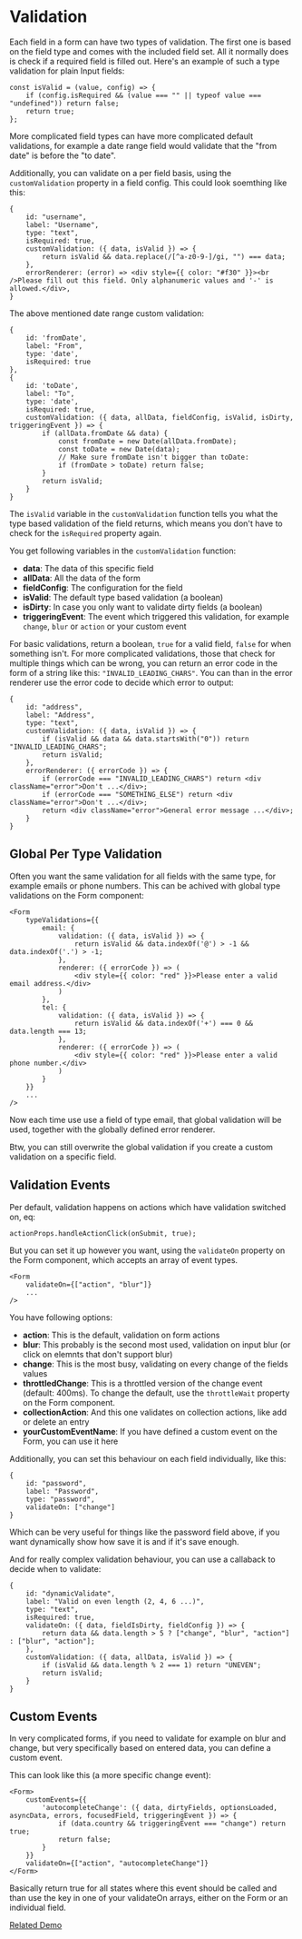 # Validation

Each field in a form can have two types of validation. The first one is based on the field type 
and comes with the included field set. All it normally does is check if a required field is filled 
out. Here's an example of such a type validation for plain Input fields:

```
const isValid = (value, config) => {
    if (config.isRequired && (value === "" || typeof value === "undefined")) return false;
    return true;
};
```

More complicated field types can have more complicated default validations, for example a date range 
field would validate that the "from date" is before the "to date".

Additionally, you can validate on a per field basis, using the `customValidation` property in a field config. 
This could look soemthing like this:

```
{
    id: "username",
    label: "Username",
    type: "text",
    isRequired: true,
    customValidation: ({ data, isValid }) => {
        return isValid && data.replace(/[^a-z0-9-]/gi, "") === data;
    },
    errorRenderer: (error) => <div style={{ color: "#f30" }}><br />Please fill out this field. Only alphanumeric values and '-' is allowed.</div>,
}
```

The above mentioned date range custom validation:

```
{
    id: 'fromDate',
    label: "From",
    type: 'date',
    isRequired: true
},
{
    id: 'toDate',
    label: "To",
    type: 'date',
    isRequired: true,
    customValidation: ({ data, allData, fieldConfig, isValid, isDirty, triggeringEvent }) => {
        if (allData.fromDate && data) {
            const fromDate = new Date(allData.fromDate);
            const toDate = new Date(data);
            // Make sure fromDate isn't bigger than toDate:
            if (fromDate > toDate) return false;
        }
        return isValid;
    }
}
```

The `isValid` variable in the `customValidation` function tells you what the type based validation of the field returns, which 
means you don't have to check for the `isRequired` property again.

You get following variables in the `customValidation` function:

- **data**: The data of this specific field
- **allData**: All the data of the form
- **fieldConfig**: The configuration for the field
- **isValid**: The default type based validation (a boolean)
- **isDirty**: In case you only want to validate dirty fields (a boolean)
- **triggeringEvent**: The event which triggered this validation, for example `change`, `blur` or `action` or your custom event

For basic validations, return a boolean, `true` for a valid field, `false` for when something isn't. 
For more complicated validations, those that check for multiple things which can be wrong, you can return an error code in the 
form of a string like this: `"INVALID_LEADING_CHARS"`. You can than in the error renderer use the error code to decide which 
error to output:

```
{
    id: "address",
    label: "Address",
    type: "text",
    customValidation: ({ data, isValid }) => {
        if (isValid && data && data.startsWith("0")) return "INVALID_LEADING_CHARS";
        return isValid;
    },
    errorRenderer: ({ errorCode }) => {
        if (errorCode === "INVALID_LEADING_CHARS") return <div className="error">Don't ...</div>;
        if (errorCode === "SOMETHING_ELSE") return <div className="error">Don't ...</div>;
        return <div className="error">General error message ...</div>;
    }
}
```

## Global Per Type Validation

Often you want the same validation for all fields with the same type, for example emails or phone numbers. 
This can be achived with global type validations on the Form component:

```
<Form
    typeValidations={{
        email: {
            validation: ({ data, isValid }) => {
                return isValid && data.indexOf('@') > -1 && data.indexOf('.') > -1;
            },
            renderer: ({ errorCode }) => (
                <div style={{ color: "red" }}>Please enter a valid email address.</div>
            )
        },
        tel: {
            validation: ({ data, isValid }) => {
                return isValid && data.indexOf('+') === 0 && data.length === 13;
            },
            renderer: ({ errorCode }) => (
                <div style={{ color: "red" }}>Please enter a valid phone number.</div>
            )
        }
    }}
    ...
/>
```

Now each time use use a field of type email, that global validation will be used, together with the globally 
defined error renderer.

Btw, you can still overwrite the global validation if you create a custom validation on a specific field.

## Validation Events

Per default, validation happens on actions which have validation switched on, eq:

```
actionProps.handleActionClick(onSubmit, true);
```

But you can set it up however you want, using the `validateOn` property on the Form component, which accepts an array of event types.

```
<Form
    validateOn={["action", "blur"]}
    ...
/>
```

You have following options:

- **action**: This is the default, validation on form actions
- **blur**: This probably is the second most used, validation on input blur (or click on elemnts that don't support blur)
- **change**: This is the most busy, validating on every change of the fields values
- **throttledChange**: This is a throttled version of the change event (default: 400ms). To change the default, use the `throttleWait` property on the Form component.
- **collectionAction**: And this one validates on collection actions, like add or delete an entry
- **yourCustomEventName**: If you have defined a custom event on the Form, you can use it here

Additionally, you can set this behaviour on each field individually, like this:

```
{
    id: "password",
    label: "Password",
    type: "password",
    validateOn: ["change"]
}
```

Which can be very useful for things like the password field above, if you want dynamically show how save it is and if it's save enough.

And for really complex validation behaviour, you can use a callaback to decide when to validate:

```
{
    id: "dynamicValidate",
    label: "Valid on even length (2, 4, 6 ...)",
    type: "text",
    isRequired: true,
    validateOn: ({ data, fieldIsDirty, fieldConfig }) => {
        return data && data.length > 5 ? ["change", "blur", "action"] : ["blur", "action"];
    },
    customValidation: ({ data, allData, isValid }) => {
        if (isValid && data.length % 2 === 1) return "UNEVEN";
        return isValid;
    }
}
```

## Custom Events

In very complicated forms, if you need to validate for example on blur and change, but very specifically based on entered data, you 
can define a custom event.

This can look like this (a more specific change event):

```
<Form>
    customEvents={{
        'autocompleteChange': ({ data, dirtyFields, optionsLoaded, asyncData, errors, focusedField, triggeringEvent }) => {
            if (data.country && triggeringEvent === "change") return true;
            return false;
        }
    }}
    validateOn={["action", "autocompleteChange"]}
</Form>
```

Basically return true for all states where this event should be called and than use the key in one of your 
validateOn arrays, either on the Form or an individual field.

[Related Demo](https://stages-demo.vercel.app/validateon)